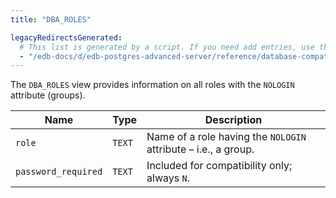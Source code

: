 ```yaml
---
title: "DBA_ROLES"

legacyRedirectsGenerated:
  # This list is generated by a script. If you need add entries, use the `legacyRedirects` key.
  - "/edb-docs/d/edb-postgres-advanced-server/reference/database-compatibility-for-oracle-developers-reference-guide/10/Database_Compatibility_for_Oracle_Developers_Reference_Guide.1.150.html"
---
```


<div id="dba_roles" class="registered_link"></div>

The `DBA_ROLES` view provides information on all roles with the `NOLOGIN` attribute (groups).

| Name                | Type   | Description                                                    |
| ------------------- | ------ | -------------------------------------------------------------- |
| `role`              | `TEXT` | Name of a role having the `NOLOGIN` attribute – i.e., a group. |
| `password_required` | `TEXT` | Included for compatibility only; always `N`.                   |
